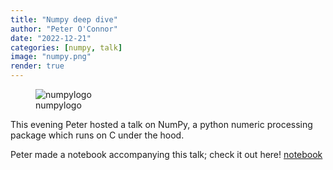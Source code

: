 ```yaml
---
title: "Numpy deep dive"
author: "Peter O'Connor"
date: "2022-12-21"
categories: [numpy, talk]
image: "numpy.png"
render: true
---
```


![numpylogo](numpy.png)

This evening Peter hosted a talk on NumPy, a python numeric processing package which runs on C under the hood. 


Peter made a notebook accompanying this talk; check it out here!
[notebook](numpy-tutorial.ipynb)